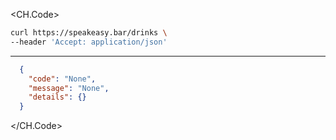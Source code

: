 
<CH.Code>
```bash Example Request
curl https://speakeasy.bar/drinks \
--header 'Accept: application/json'
```
---

```json Example Response
  {
    "code": "None",
    "message": "None",
    "details": {}
  }
```
</CH.Code>
